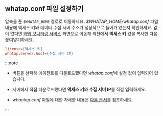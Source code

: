 ## whatap.conf 파일 설정하기

압축을 푼 `$WHATAP_HOME` 경로로 이동하세요. *$WHATAP_HOME/whatap.conf* 파일 내용에 액세스 키와 데이터 수집 서버 주소가 정상적으로 들어가 있는지 확인하세요. 값이 없다면 [와탭 모니터링 서비스](https://service.whatap.io) 화면으로 이동해 <cmdname sid="agent-setup-guide" className="uitext" /> 섹션에서 **액세스 키** 값을 복사한 다음 붙여넣기하세요.

```ini title=$WHATAP_HOME/whatap.conf
license={액세스 키}
whatap.server.host={수집 서버 IP}
```

:::note

* <cmdname sid="download" className="uitext" /> 버튼을 선택해 에이전트를 다운로드했다면 *whatap.conf*에 설정 값이 입력되어 있습니다. 

* 서버에서 직접 다운로드했다면 **액세스 키**와 **수집 서버 IP**를 직접 입력하세요.

* *whantap.conf* 파일에 대한 자세한 내용은 [다음 문서](set-agent)를 참조하세요.

:::